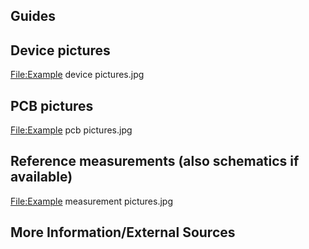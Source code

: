 {{stub}}
{{Device page
}}

== Guides ==
{{List Guides}}

== Device pictures ==
<gallery showthumbnails="1">
File:Example device pictures.jpg
</gallery>

== PCB pictures ==
<gallery showthumbnails="1">
File:Example pcb pictures.jpg
</gallery>

== Reference measurements (also schematics if available) ==
<gallery showthumbnails="1">
File:Example measurement pictures.jpg
</gallery>

== More Information/External Sources ==
<!--
You can manually link to external sources for additional information that might not fit here but are useful such as BIOS image dumps, firmware, etc!
-->
